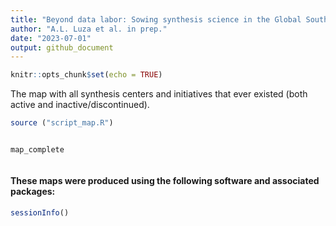 ```yaml
---
title: "Beyond data labor: Sowing synthesis science in the Global South"
author: "A.L. Luza et al. in prep."
date: "2023-07-01"
output: github_document
---
```



<!-- README.md is generated from README.Rmd. Please edit that file -->

<!-- badges: start -->
<!-- badges: end -->

```r
knitr::opts_chunk$set(echo = TRUE)
```





<!-- badges: start -->
<!-- badges: end -->



The map with all synthesis centers and initiatives that ever existed (both active and inactive/discontinued).



```r

source ("script_map.R")


map_complete



```


#### These maps were produced using the following software and associated packages:

```r

sessionInfo()


```
